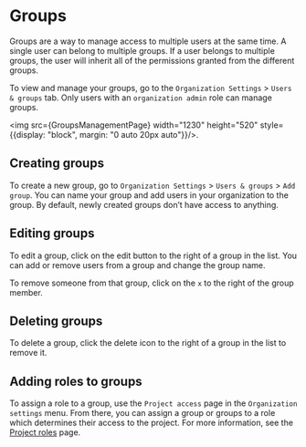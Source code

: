 
# Groups

Groups are a way to manage access to multiple users at the same time. A single user can belong to multiple groups. If a user belongs to multiple groups, the user will inherit all of the permissions granted from the different groups. 

To view and manage your groups, go to the `Organization Settings` > `Users & groups` tab. Only users with an `organization admin` role can manage groups.

<img src={GroupsManagementPage} width="1230" height="520" style={{display: "block", margin: "0 auto 20px auto"}}/>.

## Creating groups

To create a new group, go to `Organization Settings` > `Users & groups` > `Add group`. You can name your group and add users in your organization to the group. By default, newly created groups don’t have access to anything.

## Editing groups

To edit a group, click on the edit button to the right of a group in the list. You can add or remove users from a group and change the group name.

To remove someone from that group, click on the `x` to the right of the group member.

## Deleting groups

To delete a group, click the delete icon to the right of a group in the list to remove it.

## Adding roles to groups

To assign a role to a group, use the `Project access` page in the `Organization settings` menu. From there, you can assign a group or groups to a role which determines their access to the project. For more information, see the [Project roles](/references/roles.mdx#project-roles) page.


